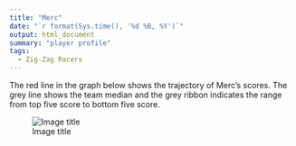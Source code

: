 ```yaml
---
title: "Merc"
date: "`r format(Sys.time(), '%d %B, %Y')`"
output: html_document
summary: "player profile"
tags:
  - Zig-Zag Racers
---
```


The red line in the graph below shows the trajectory of Merc's scores. The grey line shows the team median and the grey ribbon indicates the range from top five score to bottom five score.

![Image title](Merc.jpg)
